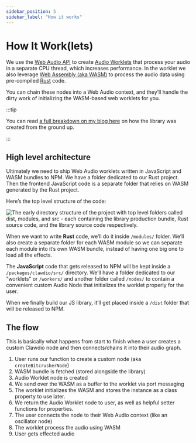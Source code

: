 ```yaml
---
sidebar_position: 5
sidebar_label: "How it works"
---
```


# How It Work(lets)

We use the [Web Audio API](https://developer.mozilla.org/en-US/docs/Web/API/Web_Audio_API) to create [Audio Worklets](https://developer.mozilla.org/en-US/docs/Web/API/AudioWorklet) that process your audio in a separate CPU thread, which increases performance. In the worklet we also leverage [Web Assembly (aka WASM)](https://webassembly.org/) to process the audio data using pre-compiled [Rust](https://www.rust-lang.org/) code.

You can chain these nodes into a Web Audio context, and they’ll handle the dirty work of initializing the WASM-based web worklets for you.

:::tip

You can read [a full breakdown on my blog here](https://whoisryosuke.com/blog/2025/web-audio-effect-library-with-rust-and-wasm) on how the library was created from the ground up.

:::

## High level architecture

Ultimately we need to ship Web Audio worklets written in JavaScript and WASM bundles to NPM. We have a folder dedicated to our Rust project. Then the frontend JavaScript code is a separate folder that relies on WASM generated by the Rust project.

Here’s the top level structure of the code:

![The early directory structure of the project with top level folders called dist, modules, and src - each containing the library production bundle, Rust source code, and the library source code respectively.](img/high-level-architecture-monorepo.png)

When we want to write **Rust** code, we’ll do it inside `/modules/` folder. We’ll also create a separate folder for each WASM module so we can separate each module into it’s own WASM bundle, instead of having one big one to load all the effects.

The **JavaScript** code that gets released to NPM will be kept inside a `/packages/clawdio/src/` directory. We’ll have a folder dedicated to our “worklets” or `/workers/` and another folder called `/nodes/` to contain a convenient custom Audio Node that initializes the worklet properly for the user.

When we finally build our JS library, it’ll get placed inside a `/dist` folder that will be released to NPM.

## The flow

This is basically what happens from start to finish when a user creates a custom Clawdio node and then connects/chains it into their audio graph.

1. User runs our function to create a custom node (aka `createBitcrusherNode`)
1. WASM bundle is fetched (stored alongside the library)
1. Audio Worklet node is created
1. We send over the WASM as a buffer to the worklet via port messaging
1. The worklet initializes the WASM and stores the instance as a class property to use later.
1. We return the Audio Worklet node to user, as well as helpful setter functions for properties.
1. The user connects the node to their Web Audio context (like an oscillator node)
1. The worklet process the audio using WASM
1. User gets effected audio
